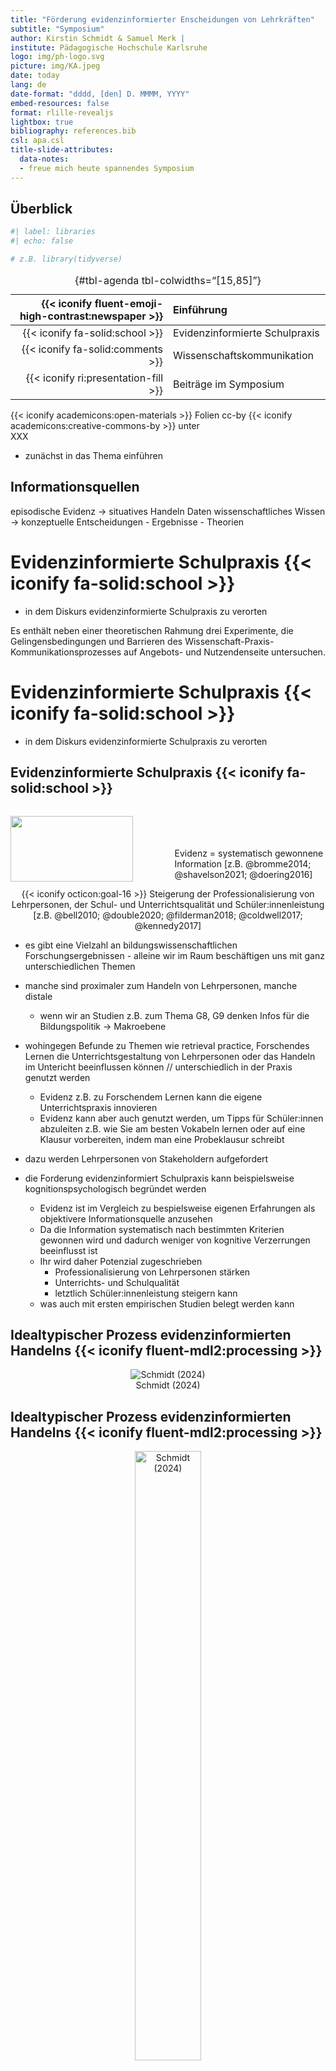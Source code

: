 ```yaml
---
title: "Förderung evidenzinformierter Enscheidungen von Lehrkräften"
subtitle: "Symposium"
author: Kirstin Schmidt & Samuel Merk | 
institute: Pädagogische Hochschule Karlsruhe
logo: img/ph-logo.svg
picture: img/KA.jpeg
date: today
lang: de
date-format: "dddd, [den] D. MMMM, YYYY"
embed-resources: false
format: rlille-revealjs
lightbox: true
bibliography: references.bib
csl: apa.csl
title-slide-attributes: 
  data-notes: 
  - freue mich heute spannendes Symposium
---
```


## Überblick {.smaller}

```r
#| label: libraries
#| echo: false

# z.B. library(tidyverse)


```

| {{< iconify fluent-emoji-high-contrast:newspaper >}} | Einführung |
|-----------------------------------:|:-----------------------------------|
| {{< iconify fa-solid:school >}} | Evidenzinformierte Schulpraxis |
| {{< iconify fa-solid:comments >}} | Wissenschaftskommunikation |
| {{< iconify ri:presentation-fill >}} | Beiträge im Symposium |

: {#tbl-agenda tbl-colwidths="\[15,85\]"}

<!-- style the agenda table -->

<style>
#tbl-agenda table th {
font-weight: normal !important;
border: none !important;
}

#tbl-agenda table td {
font-weight: normal !important;
border: none !important;
}
</style>

::: footer
{{< iconify academicons:open-materials >}} Folien cc-by {{< iconify academicons:creative-commons-by >}} unter <br> XXX
:::


::: notes

- zunächst in das Thema einführen

::: 


## Informationsquellen

episodische Evidenz -> situatives Handeln 
Daten
wissenschaftliches Wissen -> konzeptuelle Entscheidungen
  - Ergebnisse
  - Theorien
<!-- 
## Forschungsergebnisse aus den Bildungswissenschaften {{< iconify stash:light-bulb >}} {.smaller} 

:::::::::: columns
::::: {.column width="50%"}
::: fragment
::: r-stack
![](img/g8g9_1.png){.lightbox width="50%" fig-align="center"} ![](img/g8g9_3.png){.lightbox width="40%" fig-align="center"}

![](img/g8g9_2.png){.lightbox width="30%" fig-align="center"}
:::

[@hubner2022; @trautwein2015; @homuth2017]
:::

::: fragment
<br>
&rarr; Forschungsergebnisse, die politisches Handeln informieren können (Makroebene)
:::
:::::

:::::: {.column width="50%"}
:::: fragment
::: r-stack
![](img/Paper_Retrieval%20practice.png){.lightbox width="50%" fig-align="right"}

![](img/CHU_Forschendes%20Lernen.png){.lightbox width="40%" fig-align="left"}

:::
[@adesope2017; @knogler2017]

::::

::: fragment
<br>
&rarr; Forschungsergebnisse, die Handeln der Lehrpersonen informieren können (Mikroebene)
:::
::::::
::::::::::

::: notes
- es gibt eine Vielzahl an bildungswissenschaftlichen Forschungsergebnissen - alleine wir im Raum beschäftigen uns mit ganz unterschiedlichen Themen
- manche sind proximaler zum Handeln von Lehrpersonen, manche distale
  + wenn wir an Studien z.B. zum Thema G8, G9 denken Infos für die Bildungspolitik -> Makroebene 
-   wohingegen Befunde zu Themen wie retrieval practice, Forschendes Lernen die Unterrichtsgestaltung von Lehrpersonen oder das Handeln im Untericht beeinflussen können // unterschiedlich in der Praxis genutzt werden
    -   Evidenz z.B. zu Forschendem Lernen kann die eigene Unterrichtspraxis innovieren
    -   Evidenz kann aber auch genutzt werden, um Tipps für Schüler:innen abzuleiten z.B. wie Sie am besten Vokabeln lernen oder auf eine Klausur vorbereiten, indem man eine Probeklausur schreibt
    - problematische Situation
    
- dazu werden Lehrpersonen von Stakeholdern aufgefordert

:::

--> 


# Evidenzinformierte Schulpraxis {{< iconify fa-solid:school >}}

::: notes
-   in dem Diskurs evidenzinformierte Schulpraxis zu verorten

Es enthält neben einer theoretischen Rahmung drei Experimente, die Gelingensbedingungen und Barrieren des Wissenschaft-Praxis-Kommunikationsprozesses auf Angebots- und Nutzendenseite untersuchen. 
:::

# Evidenzinformierte Schulpraxis {{< iconify fa-solid:school >}}

::: notes
-   in dem Diskurs evidenzinformierte Schulpraxis zu verorten

:::

## Evidenzinformierte Schulpraxis {{< iconify fa-solid:school >}} {.smaller}

::::::: columns
:::: {.column width="50%"}
::: r-stack
![](img/Paper_Retrieval%20practice.png){width="90%" fig-align="center"}

![](img/CHU_Forschendes%20Lernen.png){.lightbox width="70%" fig-align="center"}
:::
::::

:::: {.column width="50%"}
::: fragment
<br> <br> <br> Evidenz = systematisch gewonnene Information [z.B. @bromme2014; @shavelson2021; @doering2016]
:::
::::
:::::::

::: fragment
<center>{{< iconify octicon:goal-16 >}} Steigerung der Professionalisierung von Lehrpersonen, der Schul- und Unterrichtsqualität und Schüler:innenleistung <br> [z.B. @bell2010; @double2020; @filderman2018; @coldwell2017; @kennedy2017]</center>
:::

::: notes

- es gibt eine Vielzahl an bildungswissenschaftlichen Forschungsergebnissen - alleine wir im Raum beschäftigen uns mit ganz unterschiedlichen Themen
- manche sind proximaler zum Handeln von Lehrpersonen, manche distale
  + wenn wir an Studien z.B. zum Thema G8, G9 denken Infos für die Bildungspolitik -> Makroebene 
-   wohingegen Befunde zu Themen wie retrieval practice, Forschendes Lernen die Unterrichtsgestaltung von Lehrpersonen oder das Handeln im Untericht beeinflussen können // unterschiedlich in der Praxis genutzt werden
    -   Evidenz z.B. zu Forschendem Lernen kann die eigene Unterrichtspraxis innovieren
    -   Evidenz kann aber auch genutzt werden, um Tipps für Schüler:innen abzuleiten z.B. wie Sie am besten Vokabeln lernen oder auf eine Klausur vorbereiten, indem man eine Probeklausur schreibt
    
- dazu werden Lehrpersonen von Stakeholdern aufgefordert

-   die Forderung evidenzinformiert Schulpraxis kann beispielsweise kognitionspsychologisch begründet werden
    -   Evidenz ist im Vergleich zu bespielsweise eigenen Erfahrungen als objektivere Informationsquelle anzusehen
    -   Da die Information systematisch nach bestimmten Kriterien gewonnen wird und dadurch weniger von kognitive Verzerrungen beeinflusst ist
    -   Ihr wird daher Potenzial zugeschrieben
        -   Professionalisierung von Lehrpersonen stärken
        -   Unterrichts- und Schulqualität
        -   letztlich Schüler:innenleistung steigern kann
    -   was auch mit ersten empirischen Studien belegt werden kann

:::

## Idealtypischer Prozess evidenzinformierten Handelns {{< iconify fluent-mdl2:processing >}}{.smaller}

<center>
![Schmidt (2024)](img/Groß_Ophoff et al (2023)_adapted.png){.lightbox fig-align="center"}
</center>


## Idealtypischer Prozess evidenzinformierten Handelns {{< iconify fluent-mdl2:processing >}}{.smaller}

<center>
![Schmidt (2024)](img/Groß_Ophoff et al (2023)_adapted.png){.lightbox width="50%" fig-align="center"}
</center>


::: {.incremental}
* verschiedene Einflussfaktoren wie
  + zeitliche Ressourcen
  + INGO KOLLAR BEISPIEL
  + Nützlichkeitseinschätzungen
  + methodisches Wissen
  + Zugang zur Information
  + Verständliche Aufbereitung
  + ...

::: 


<!-- @thomm2021a; @thomm2021b; @voss2022; @schaik2019; @katwijk2019; @reuter2023; @menz2021; @kallitsoglou2023; @joram2020; @gold2023; @futterleib2022; @brants2023; @nägel2023; @rycroft-smith2022b; @seifried2024; @schmidt2022; @pegram2022; @cain2019b; @ahmed2019; @galindo-dominguez2022; @olmos-rueda2023 -->


::: notes
-   wie Sie sicherlich auch wissen: gibt es aber eine Kluft zwischen diesen theoretischen Implikationen und der tatsächlichen Praxis
-   Lehrpersonen greifen kaum auf Evidenz in ihrem professionellen Handeln zurück
-   was nicht nur auf ihre Kompetenzen und Überzeugungen - also die individuelle Ebene der Lehrpersonen zurückzuführen ist, sondern empirisch zeigen sich vielzählige Barrieren, die unterschiedlichen Ebenen zugeordnet werden können
    -   neben der Ebene der individuellen Lehrperson
    -   Ebene der Forschungswissens. Ein Beispiel: Forschungsergebnisse sind durch die Verwendung zahlreicher Fachbegriffe z.B. statistischer Fachtermini schwer verständlich
    -   Schule z.B. Rahmenbedingungen an der Schule, um sich mit Wissenschaft auseinanderzusetzen
    -   Kommunikation: Kooperation zwischen Wissenschaftler:innen und Praktiker:innen im Forschungsprozess

:::



## Barrieren und Katalysatoren {{< iconify fluent-mdl2:processing >}} {.smaller}

<center>
![Schmidt (2024)](img/Groß_Ophoff et al (2023)_adapted.png){.lightbox width="30%" fig-align="center"}
</center>

|             |Katalysator | Barriere |
|-------------|-------------|-------------|
||||



## Barrieren und Katalysatoren {{< iconify fluent-mdl2:processing >}} {.smaller}

<center>
![Schmidt (2024)](img/Groß_Ophoff et al (2023)_adapted.png){.lightbox width="30%" fig-align="center"}
</center>


|             |Katalysator | Barriere |
|-------------|-------------|-------------|
| __Nutzende__ | z.B. forschungsmethodisches Wissen | z.B. geringe Nützlichkeitsüberzeugungen| 


## Idealtypischer Prozess evidenzinformierten Handelns {{< iconify fluent-mdl2:processing >}} {.smaller}

<center>
![Schmidt (2024)](img/Groß_Ophoff et al (2023)_adapted.png){.lightbox width="30%" fig-align="center"}
</center>

|             |Katalysator | Barriere |
|-------------|-------------|-------------|
| __Nutzende__ | z.B. forschungsmethodisches Wissen | z.B. geringe Nützlichkeitsüberzeugungen|
| __Angebot__ | z.B. verständliche Beschreibung der Untersuchungsergebnissse | z.B. Beschreibungen, die  »Practical Significance Bias« (Michal & Shah, 2024) auslösen|


(vgl. systematische Reviews @schaik2018; @dagenais2012; @hemsley-brown2003; @schmidt2024)

<!-- 
## Umgang mit Barrieren evidenzinformierter Schulpraxis {{< iconify fluent-mdl2:processing >}}

<br>

**Verschiedene Ansätze:**

::: incremental
-   Professionalisierung der (angehenden) Lehrpersonen [z.B. @böttcher-oschmann2021; @schaik2019; @coldwell2017; @rochnia2022; @krause-wichmann2023; @reuter2023]

-   Gestaltung der Wissenschaftskommunikation [z.B. @higgins2022; @lortie2021; @rycroft-smith2022b]
:::

::: notes
-   in der Literatur finden sich mittlerweile unterschiedliche Ansätze um Barrieren in Gelingensbedingungen umzuwandeln
-   Diese können wieder in die vier Ebenen - Lehrperson, Forschungswissen, Schule, Kommunikation-, die ich gerade genannt habe, unterteilt werden oder noch übergreifender in zwei Ansätze gegliedert werden
    -   Professionalisierung der Lehrpersonen ansetzen, indem gezielt Kompetenzen, die Realisierung EIP notwendig sind, gefördert werden
    -   Gestaltung der WK
:::

--> 


## Beiträge im Symposium {{< iconify ri:presentation-fill >}}

Angebotsseite:
* __Beitrag 1:__ Effektstärken verständlich an Lehrpersonen kommunizieren von Florian Kühlwein und Kolleg:innen

Nutzendenseite: 
* __Beitrag 2:__ Förderung evidenzorientierten Denkens von Lehramtsstudierenden mit hypridem KI- und peer-basiertem Feedback von Ingo Kollar und Kolleg:innen -> Katalysator

* __Beitrag 3:__ Die Abwertung episodischer Evidenz bedeutet nicht die Aufwertung wissenschaftlicher Evidenz, oder doch? -> Barriere

* __Diskussion:__ Ulrich Trautwein 

## Referenzen